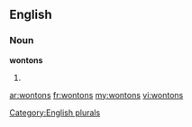==English==

===Noun===
'''wontons'''

# {{plural of|[[wonton]]}}

[[Category:English plurals]]

[[ar:wontons]]
[[fr:wontons]]
[[my:wontons]]
[[vi:wontons]]